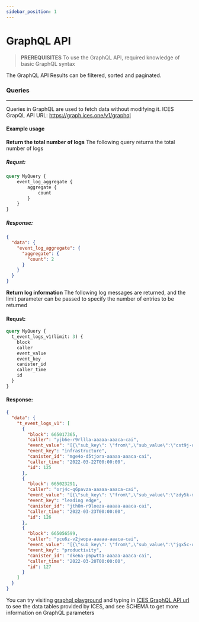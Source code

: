 ```yaml
---
sidebar_position: 1
---
```


# GraphQL API

> **PREREQUISITES** 
> To use the GraphQL API, required knowledge of basic GraphQL syntax 

The GraphQL API  Results can be filtered, sorted and paginated.

### Queries
---
Queries in GraphQL are used to fetch data without modifying it. 
ICES GrapQL API URL: https://graph.ices.one/v1/graphql

#### Example usage
**Return the total number of logs** 
The following query returns the total number of logs 

##### Requst:
```graphQL
query MyQuery {
    event_log_aggregate {
        aggregate {
            count
        }
    }
}
```

##### Response:

```json
{
  "data": {
    "event_log_aggregate": {
      "aggregate": {
        "count": 2
      }
    }
  }
}
```



**Return log information** 
The following log messages are returned, and the limit parameter can be passed to specify the number of entries to be returned

#### Requst:
```graphQL
query MyQuery {
  t_event_logs_v1(limit: 3) {
    block
    caller
    event_value
    event_key
    canister_id
    caller_time
    id
  }
}
```

#### Response:
```json
{
  "data": {
    "t_event_logs_v1": [
      {
        "block": 665017365,
        "caller": "yjb6e-r9rllla-aaaaa-aaaca-cai",
        "event_value": "[{\"sub_key\": \"from\",\"sub_value\":\"cst9j-o9ebwaa-aaaaa-aaaca-cai\",\"indexed\":true}, {\"sub_key\": \"to\",\"sub_value\":\"ytn3o-f5hfdca-aaaaa-aaaca-cai\",\"indexed\":true}, {\"sub_key\": \"amount\",\"sub_value\":\"8168\",\"indexed\":false}]",
        "event_key": "infrastructure",
        "canister_id": "mge4o-d5tjora-aaaaa-aaaca-cai",
        "caller_time": "2022-03-22T00:00:00",
        "id": 125
      },
      {
        "block": 665023291,
        "caller": "orj4c-q6pavza-aaaaa-aaaca-cai",
        "event_value": "[{\"sub_key\": \"from\",\"sub_value\":\"zdy5k-m1yxtqa-aaaaa-aaaca-cai\",\"indexed\":true}, {\"sub_key\": \"to\",\"sub_value\":\"pvy4r-f9osuoa-aaaaa-aaaca-cai\",\"indexed\":true}, {\"sub_key\": \"amount\",\"sub_value\":\"0386\",\"indexed\":false}]",
        "event_key": "leading edge",
        "canister_id": "jth0m-r9loeza-aaaaa-aaaca-cai",
        "caller_time": "2022-03-23T00:00:00",
        "id": 126
      },
      {
        "block": 665056599,
        "caller": "pcu6z-v2jwopa-aaaaa-aaaca-cai",
        "event_value": "[{\"sub_key\": \"from\",\"sub_value\":\"jgx5c-q6vgdoa-aaaaa-aaaca-cai\",\"indexed\":true}, {\"sub_key\": \"to\",\"sub_value\":\"eoh6l-m9mkfka-aaaaa-aaaca-cai\",\"indexed\":true}, {\"sub_key\": \"amount\",\"sub_value\":\"16218499\",\"indexed\":false}]",
        "event_key": "productivity",
        "canister_id": "dke6a-p6pwtta-aaaaa-aaaca-cai",
        "caller_time": "2022-03-20T00:00:00",
        "id": 127
      }
    ]
  }
}
```

You can try visiting [graphql playground](https://graphiql-online.com/) and typing in [ICES GraphQL API url](https://graph.ices.one/v1/graphql) to see the data tables provided by ICES, and see SCHEMA to get more information on GraphQL parameters